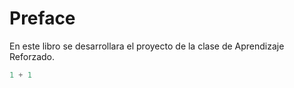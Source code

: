
# Preface {.unnumbered}

En este libro se desarrollara el proyecto de la clase de Aprendizaje Reforzado. 

```python
1 + 1
```
